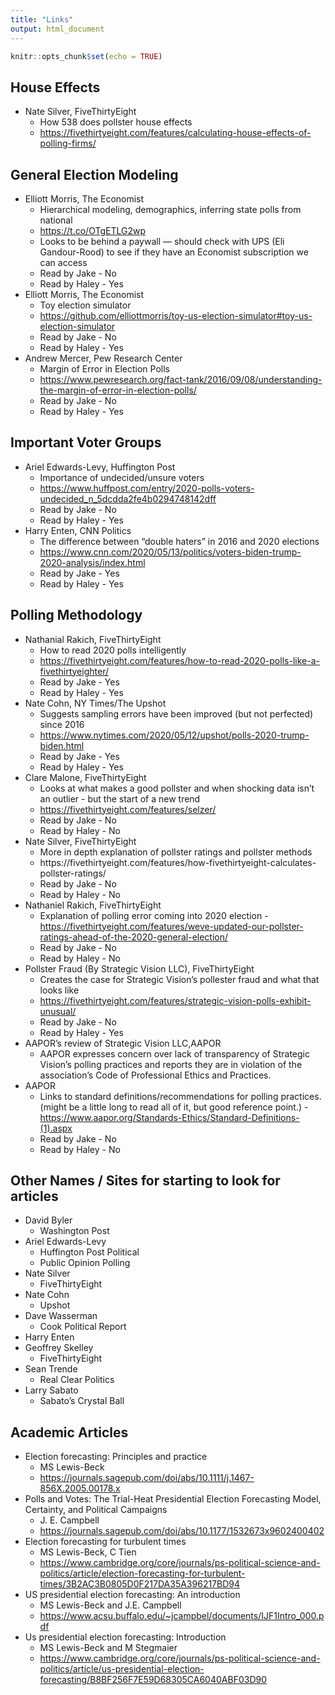 ```yaml
---
title: "Links"
output: html_document
---
```


```r
knitr::opts_chunk$set(echo = TRUE)
```

## House Effects
* Nate Silver, FiveThirtyEight
    - How 538 does pollster house effects
    - <https://fivethirtyeight.com/features/calculating-house-effects-of-polling-firms/>

## General Election Modeling
* Elliott Morris, The Economist
    - Hierarchical modeling, demographics, inferring state polls from national
    - <https://t.co/OTgETLG2wp>
    - Looks to be behind a paywall --- should check with UPS (Eli Gandour-Rood) to see if they have an Economist subscription we can access
    - Read by Jake - No
    - Read by Haley - Yes
* Elliott Morris, The Economist
  - Toy election simulator
  - <https://github.com/elliottmorris/toy-us-election-simulator#toy-us-election-simulator>
  - Read by Jake - No
  - Read by Haley - Yes
* Andrew Mercer, Pew Research Center
  - Margin of Error in Election Polls
  - <https://www.pewresearch.org/fact-tank/2016/09/08/understanding-the-margin-of-error-in-election-polls/>
  - Read by Jake - No
  - Read by Haley - Yes

## Important Voter Groups 
* Ariel Edwards-Levy, Huffington Post
  - Importance of undecided/unsure voters
  - <https://www.huffpost.com/entry/2020-polls-voters-undecided_n_5dcdda2fe4b0294748142dff>
  - Read by Jake - No
  - Read by Haley - Yes  
* Harry Enten, CNN Politics
  - The difference between "double haters" in 2016 and 2020 elections
  - <https://www.cnn.com/2020/05/13/politics/voters-biden-trump-2020-analysis/index.html>
  - Read by Jake - Yes
  - Read by Haley - Yes

## Polling Methodology
* Nathanial Rakich, FiveThirtyEight
  - How to read 2020 polls intelligently
  - <https://fivethirtyeight.com/features/how-to-read-2020-polls-like-a-fivethirtyeighter/>
  - Read by Jake - Yes
  - Read by Haley - Yes
* Nate Cohn, NY Times/The Upshot
  - Suggests sampling errors have been improved (but not perfected) since 2016
  - <https://www.nytimes.com/2020/05/12/upshot/polls-2020-trump-biden.html>
  - Read by Jake - Yes
  - Read by Haley - Yes
* Clare Malone, FiveThirtyEight
  - Looks at what makes a good pollster and when shocking data isn't an outlier - but the start of a new trend
  - <https://fivethirtyeight.com/features/selzer/>
  - Read by Jake - No
  - Read by Haley - No
* Nate Silver, FiveThirtyEight 
  - More in depth explanation of pollster ratings and pollster methods
  - https://fivethirtyeight.com/features/how-fivethirtyeight-calculates-pollster-ratings/
  - Read by Jake - No
  - Read by Haley - No
* Nathaniel Rakich, FiveThirtyEight
  - Explanation of polling error coming into 2020 election 
  -<https://fivethirtyeight.com/features/weve-updated-our-pollster-ratings-ahead-of-the-2020-general-election/>
  - Read by Jake - No
  - Read by Haley - No  
* Pollster Fraud (By Strategic Vision LLC), FiveThirtyEight
  - Creates the case for Strategic Vision's pollester fraud and what that looks like
  - <https://fivethirtyeight.com/features/strategic-vision-polls-exhibit-unusual/>
  - Read by Jake - No
  - Read by Haley - Yes
* AAPOR's review of Strategic Vision LLC,AAPOR
  - AAPOR expresses concern over lack of transparency of Strategic Vision's polling practices and reports they are in violation of the association’s Code of Professional Ethics and Practices.
* AAPOR
  - Links to standard definitions/recommendations for polling practices. (might be a little long to read all of it, but good reference point.)
  -<https://www.aapor.org/Standards-Ethics/Standard-Definitions-(1).aspx>
  - Read by Jake - No
  - Read by Haley - No   

## Other Names / Sites for starting to look for articles
* David Byler
    - Washington Post
* Ariel Edwards-Levy
    - Huffington Post Political
    - Public Opinion Polling
* Nate Silver
    - FiveThirtyEight
* Nate Cohn
    - Upshot
* Dave Wasserman
    - Cook Political Report
* Harry Enten
* Geoffrey Skelley
    - FiveThirtyEight
* Sean Trende
    - Real Clear Politics
* Larry Sabato
    - Sabato's Crystal Ball
    
    
    
    
## Academic Articles
* Election forecasting: Principles and practice
    - MS Lewis-Beck
    - <https://journals.sagepub.com/doi/abs/10.1111/j.1467-856X.2005.00178.x>
* Polls and Votes: The Trial-Heat Presidential Election Forecasting Model, Certainty, and Political Campaigns
    - J. E. Campbell
    - <https://journals.sagepub.com/doi/abs/10.1177/1532673x9602400402>
* Election forecasting for turbulent times
    - MS Lewis-Beck, C Tien
    - <https://www.cambridge.org/core/journals/ps-political-science-and-politics/article/election-forecasting-for-turbulent-times/3B2AC3B0805D0F217DA35A396217BD94>
* US presidential election forecasting: An introduction
    - MS Lewis-Beck and J.E. Campbell
    - <https://www.acsu.buffalo.edu/~jcampbel/documents/IJF1Intro_000.pdf>
* Us presidential election forecasting: Introduction
    - MS Lewis-Beck and M Stegmaier
    - <https://www.cambridge.org/core/journals/ps-political-science-and-politics/article/us-presidential-election-forecasting/B8BF256F7E59D68305CA6040ABF03D90>
